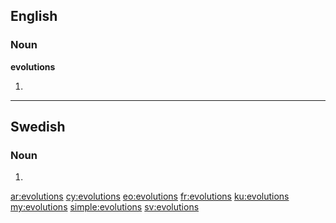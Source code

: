 ==English==

===Noun===
'''evolutions'''

# {{plural of|[[evolution]]}}

----

==Swedish==

===Noun===
{{head|sv|noun form}}

# {{sv-noun-form-indef-gen|evolution}}

[[ar:evolutions]]
[[cy:evolutions]]
[[eo:evolutions]]
[[fr:evolutions]]
[[ku:evolutions]]
[[my:evolutions]]
[[simple:evolutions]]
[[sv:evolutions]]